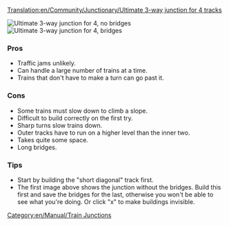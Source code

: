 [[Translation:en/Community/Junctionary/Ultimate 3-way junction for 4 tracks]]
{{en/Community/Junctionary/Navigation}}

[[File:en/Community/Junctionary/Ultimate 3way junction for4nobridges.png|frame|none|Ultimate 3-way junction for 4, no bridges]]
[[File:en/Community/Junctionary/Ultimate 3way junction for4bridges.png|frame|none|Ultimate 3-way junction for 4, bridges]]

===Pros===
*Traffic jams unlikely.
*Can handle a large number of trains at a time.
*Trains that don't have to make a turn can go past it.

===Cons===
*Some trains must slow down to climb a slope.
*Difficult to build correctly on the first try.
*Sharp turns slow trains down.
*Outer tracks have to run on a higher level than the inner two.
*Takes quite some space.
*Long bridges.

===Tips===
*Start by building the "short diagonal" track first.
*The first image above shows the junction without the bridges. Build this first and save the bridges for the last, otherwise you won't be able to see what you're doing. Or click "x" to make buildings invisible.
[[Category:en/Manual/Train Junctions]]